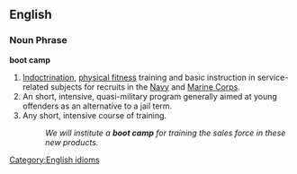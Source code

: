 ==English==

===Noun Phrase===
'''boot camp'''

# [[Indoctrination]], [[physical fitness]] training and basic instruction in service-related subjects for recruits in the [[Navy]] and [[Marine Corps]].
# An short, intensive, quasi-military program generally aimed at young offenders as an alternative to a jail term.
# Any short, intensive course of training.
#: ''We will institute a '''boot camp''' for training the sales force in these new products.''

[[Category:English idioms]]